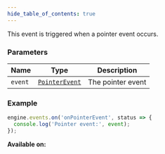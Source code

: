```yaml
---
hide_table_of_contents: true
---
```



This event is triggered when a pointer event occurs.

### Parameters

| Name    | Type                                      | Description       |
| ------- | ----------------------------------------- | ----------------- |
| `event` | [`PointerEvent`](/sdk/types/PointerEvent) | The pointer event |

### Example

```js
engine.events.on('onPointerEvent', status => {
  console.log('Pointer event:', event);
});
```

**Available on:** <ClientTag />
